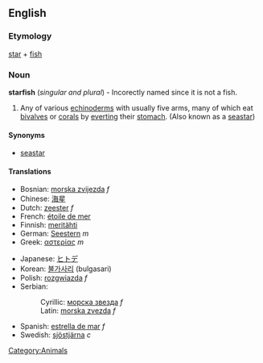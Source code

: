 ==English==
===Etymology===
[[star]] + [[fish]]

===Noun===
'''starfish''' (''singular and plural'') - Incorectly named since it is not a fish.

#Any of various [[echinoderm]]s with usually five arms, many of which eat [[bivalve]]s or [[coral]]s by [[evert]]ing their [[stomach]]. (Also known as a [[seastar]])

====Synonyms====
*[[seastar]]

====Translations====
{{top}}
*Bosnian: [[morska zvijezda]] ''f''
*Chinese: [[海星]]
*Dutch: [[zeester]] ''f''
*French: [[étoile de mer]]
*Finnish: [[meritähti]]
*German: [[Seestern]] ''m''
*Greek: [[αστερίας]] ''m''
{{mid}}
*Japanese: [[ヒトデ]]
*Korean: [[불가사리]] (bulgasari)
*Polish: [[rozgwiazda]] ''f''
*Serbian:
*:Cyrillic: [[морска звезда]] ''f''
*:Latin: [[morska zvezda]] ''f''
*Spanish: [[estrella de mar]] ''f''
*Swedish: [[sjöstjärna]] ''c''
{{bottom}}

[[Category:Animals]]